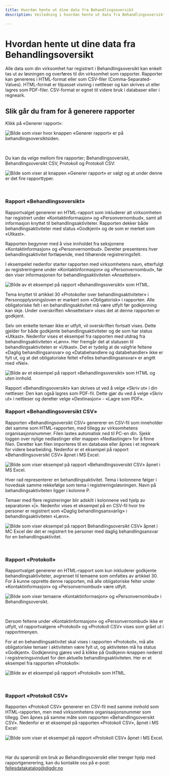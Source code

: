 ```yaml
---
title: Hvordan hente ut dine data fra Behandlingsoversikt
description: Veiledning i hvordan hente ut data fra Behandlingsoversikt til din egen virksomhet. 

---
```


# Hvordan hente ut dine data fra Behandlingsoversikt

<Ingress>
Alle data som din virksomhet har registrert i Behandlingsoversikt kan enkelt tas ut av løsningen og overføres til din virksomhet som rapporter. Rapporter kan genereres i HTML-format eller som CSV-filer (Comma-Separated-Values). HTML-format er tilpasset visning i nettleser og kan skrives ut eller lagres som PDF-filer. CSV-format er egnet til videre bruk i databaser eller i regneark.
</Ingress>


## Slik går du fram for å generere rapporter

Klikk på «Generer rapport»:

![Bilde som viser hvor knappen «Generer rapport» er på behandlingsoversiktsiden.](https://cms.fellesdatakatalog.digdir.no/uploads/Behandlingsoversikt_knapp_generer_rapport_5dc8ab6b63.png)

&nbsp;

Du kan da velge mellom fire rapporter; Behandlingsoversikt, Behandlingsoversikt CSV, Protokoll og Protokoll CSV:

![Bilde som viser at knappen «Generer rapport» er valgt og at under denne er det fire rapporttyper.](https://cms.fellesdatakatalog.digdir.no/uploads/Behandlingsoversikt_valg_generer_rapport_e74b90fefc.png)

&nbsp;

### Rapport «Behandlingsoversikt»

Rapportvalget genererer en HTML-rapport som inkluderer alt virksomheten har registrert under «Kontaktinformasjon» og «Personvernombud», samt all informasjon knyttet til behandlingsaktiviteter. Rapporten dekker både behandlingsaktiviteter med status «Godkjent» og de som er merket som «Utkast».

Rapporten begynner med å vise innholdet fra seksjonene «Kontaktinformasjon» og «Personvernombud». Deretter presenteres hver behandlingsaktivitet fortløpende, med tilhørende registreringsfelt.

I eksempelet nedenfor starter rapporten med virksomhetens navn, etterfulgt av registreringene under «Kontaktinformasjon» og «Personvernombud», før den viser informasjonen for behandlingsaktiviteten «Ansettelser».

![Bilde av et eksempel på rapport «Behandlingsoversikt» som HTML.](https://cms.fellesdatakatalog.digdir.no/uploads/Behandlingsoversikt_rapport_html_b319cdf7da.png)

Tema knyttet til artikkel 30 «Protokoller over behandlingsaktiviteter» i Personopplysningsloven er markert som «Obligatorisk» i rapporten. Alle obligatoriske felt i en behandlingsaktivitet må være utfylt før godkjenning kan skje. Under overskriften «Ansettelser» vises det at denne rapporten er godkjent.

Selv om enkelte temaer ikke er utfylt, vil overskriften fortsatt vises. Dette gjelder for både godkjente behandlingsaktiviteter og de som har status «Utkast». Nedenfor vises et eksempel fra rapporten med utdrag fra behandlingsaktiviteten «Lønn». Her fremgår det at statusen til behandlingsaktiviteten er «Utkast». Det er tydelig at de valgfrie feltene «Daglig behandlingsansvar» og «Databehandlere og databehandler» ikke er fylt ut, og at det obligatoriske feltet «Felles behandlingsansvar» er angitt med «Nei».

![Bilde av et eksempel på rapport «Behandlingsoversikt» som HTML og uten innhold.](https://cms.fellesdatakatalog.digdir.no/uploads/Behandlingsoversikt_rapport_html_tema_uten_innhold_97c2aba9fe.png)

Rapport «Behandlingsoversikt» kan skrives ut ved å velge «Skriv ut» i din nettleser. Den kan også lagres som PDF-fil. Dette gjør du ved å velge «Skriv ut» i nettleser og deretter velge «Destinasjon» - «Lagre som PDF».


### Rapport «Behandlingsoversikt CSV»

Rapporten «Behandlingsoversikt CSV» genererer en CSV-fil som inneholder det samme som HTML-rapporten, med tillegg av virksomhetens organisasjonsnummer. Filen lastes automatisk ned til PC-en din. Sjekk loggen over nylige nedlastinger eller mappen «Nedlastinger» for å finne filen. Deretter kan filen importeres til en database eller åpnes i et regneark for videre bearbeiding. Nedenfor er et eksempel på rapport «Behandlingsoversikt CSV» åpnet i MS Excel: 

![Bilde som viser eksempel på rapport «Behandlingsoversikt CSV» åpnet i MS Excel.](https://cms.fellesdatakatalog.digdir.no/uploads/Behandlingsoversikt_rapport_CSV_eksempel1_127c7da850.png)

Hver rad representerer en behandlingsaktivitet. Tema i kolonnene følger i hovedsak samme rekkefølge som tema i registreringsløsningen. Navn på behandlingsaktiviteten ligger i kolonne P.

Temaer med flere registreringer blir adskilt i kolonnene ved hjelp av separatoren «|». Nedenfor vises et eksempel på en CSV-fil hvor tre personer er registrert som «Daglig behandlingsansvarlig» i behandlingsaktiviteten «Lønn».

![Bilde som viser eksempel på rapport Behandlingsoversikt CSV» åpnet i MC Excel der det er registrert tre personer med daglig behandlingsansvar for en behandlingsaktivitet.](https://cms.fellesdatakatalog.digdir.no/uploads/Behandlingsoversikt_rapport_CSV_eksempel_Lonn_52c0a151a2.png)

&nbsp;

### Rapport «Protokoll»

Rapportvalget genererer en HTML-rapport som kun inkluderer godkjente behandlingsaktiviteter, avgrenset til temaene som omfattes av artikkel 30. For å kunne opprette denne rapporten, må alle obligatoriske felter under «Kontaktinformasjon» og «Personvernombud» være utfylt.

![Bilde som viser temaene «Kontaktinformasjon» og «Personvernombud» i Behandlingsoversikt.](https://cms.fellesdatakatalog.digdir.no/uploads/Behandlingsoversikt_kontakt_og_personvern_1b17c54e27.png)

&nbsp;

Dersom feltene under «Kontaktinformasjon» og «Personvernombud» ikke er utfylt, vil rapportvalgene «Protokoll» og «Protokoll CSV» vises som grået ut i rapportmenyen.

For at en behandlingsaktivitet skal vises i rapporten «Protokoll», må alle obligatoriske temaer i aktiviteten være fylt ut, og aktiviteten må ha status «Godkjent». Godkjenning gjøres ved å klikke på Godkjenn-knappen nederst i registreringsvinduet for den aktuelle behandlingsaktiviteten. Her er et eksempel fra rapporten «Protokoll»:

![Bilde av et eksempel på rapport «Protokoll» som HTML.](https://cms.fellesdatakatalog.digdir.no/uploads/Behandlingsoversikt_protokoll_html_6e789eaad5.png)

&nbsp;

### Rapport «Protokoll CSV»

Rapporten «Protokoll CSV» genererer en CSV-fil med samme innhold som HTML-rapporten, men med virksomhetens organisasjonsnummer som tillegg. Den åpnes på samme måte som rapporten «Behandlingsoversikt CSV». Nedenfor er et eksempel på rapporten «Protokoll CSV», åpnet i MS Excel:

![Bilde som viser et eksempel på rapport «Protokoll CSV» åpnet i MS Excel.](https://cms.fellesdatakatalog.digdir.no/uploads/Behandlingsoversikt_rapport_protokoll_CSV_eksempel_eba15ff1ec.png)

&nbsp;

Har du spørsmål om bruk av Behandlingsoversikt eller trenger hjelp med rapportgenerering, kan du kontakte oss på e-post: [fellesdatakatalog@digdir.no](mailto:fellesdatakatalog@digdir.no)

